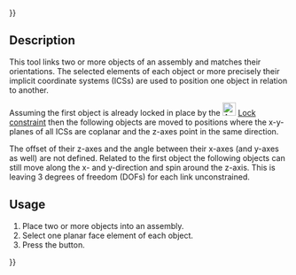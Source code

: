{{UnfinishedDocu{{#translation:}}}}
<languages/>

{{Docnav
|[[Assembly3_ConstraintLock|Locked]]
|[[Assembly3_ConstraintCoincidence|Plane Coincidence]]
|[[Assembly3_Workbench|Assembly3]]
|IconL=Assembly_ConstraintLock.svg‎‎
|IconR=Assembly_ConstraintCoincidence.svg
|IconC=Assembly3_workbench_icon.svg
}}

{{GuiCommand
|Name=Assembly3 ConstraintAlignment
|Icon=Assembly_ConstraintAlignment.svg
|Workbenches=[[Assembly3_Workbench|Assembly3]]
}}

== Description ==

This tool links two or more objects of an assembly and matches their orientations. The selected elements of each object or more precisely their implicit coordinate systems (ICSs) are used to position one object in relation to another.

Assuming the first object is already locked in place by the [[Image:Assembly ConstraintLock.svg‎‎|24px]] [[Assembly3_ConstraintLock|Lock constraint]] then the following objects are moved to positions where the x-y-planes of all ICSs are coplanar and the z-axes point in the same direction. 

The offset of their z-axes and the angle between their x-axes (and y-axes as well) are not defined.
Related to the first object the following objects can still move along the x- and y-direction and spin around the z-axis.
This is leaving 3 degrees of freedom (DOFs) for each link unconstrained.

== Usage == 

# Place two or more objects into an assembly.
# Select one planar face element of each object.
# Press the {{Button|[[Image:Assembly_ConstraintAlignment.svg|16px]] [[Assembly3_ConstraintAlignment|Alignment]]}} button.


{{Docnav
|[[Assembly3_ConstraintLock|Locked]]
|[[Assembly3_ConstraintCoincidence|Plane Coincidence]]
|[[Assembly3_Workbench|Assembly3]]
|IconL=Assembly_ConstraintLock.svg‎‎
|IconR=Assembly_ConstraintCoincidence.svg
|IconC=Assembly3_workbench_icon.svg
}}

{{Userdocnavi{{#translation:}}}}